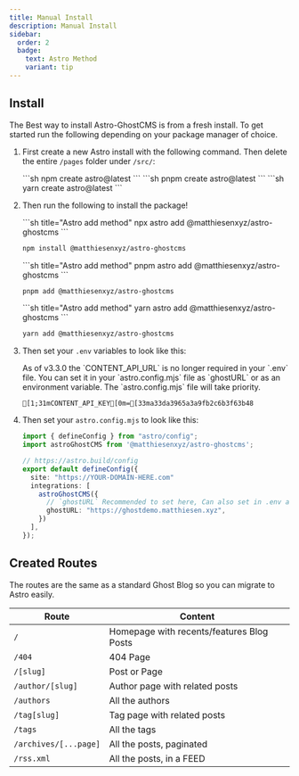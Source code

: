 ```yaml
---
title: Manual Install
description: Manual Install
sidebar:
  order: 2
  badge: 
    text: Astro Method
    variant: tip
---
```


## Install

The Best way to install Astro-GhostCMS is from a fresh install.  To get started run the following depending on your package manager of choice.

<Steps>

1. First create a new Astro install with the following command. Then delete the entire `/pages` folder under `/src/`:

   <Tabs>
   <TabItem label="npm" icon="seti:npm">
   ```sh
   npm create astro@latest
   ```
   </TabItem>
   <TabItem label="pnpm" icon="pnpm">
   ```sh
   pnpm create astro@latest
   ```
   </TabItem>
   <TabItem label="yarn" icon="seti:yarn">
   ```sh
   yarn create astro@latest
   ```
   </TabItem>
   </Tabs>

2. Then run the following to install the package!

   <Tabs>
   <TabItem label="npm" icon="seti:npm">
   ```sh title="Astro add method"
   npx astro add @matthiesenxyz/astro-ghostcms
   ```

   ```sh title="Manual pkg Install"
   npm install @matthiesenxyz/astro-ghostcms
   ```
   </TabItem>
   <TabItem label="pnpm" icon="pnpm">
   ```sh title="Astro add method"
   pnpm astro add @matthiesenxyz/astro-ghostcms
   ```
   
   ```sh title="Manual pkg Install"
   pnpm add @matthiesenxyz/astro-ghostcms
   ```
   </TabItem>
   <TabItem label="yarn" icon="seti:yarn">
   ```sh title="Astro add method"
   yarn astro add @matthiesenxyz/astro-ghostcms
   ```
   
   ```sh title="Manual pkg Install"
   yarn add @matthiesenxyz/astro-ghostcms
   ```
   </TabItem>
   </Tabs>

3. Then set your `.env` variables to look like this:

   <Aside> As of v3.3.0 the `CONTENT_API_URL` is no longer required in your `.env` file.  You can set it in your `astro.config.mjs` file as `ghostURL` or as an environment variable.  The `astro.config.mjs` file will take priority. </Aside>

   ```ansi frame="code" title=".env"
   [1;31mCONTENT_API_KEY[0m=[33ma33da3965a3a9fb2c6b3f63b48
   ```

4. Then set your `astro.config.mjs` to look like this:

   ```ts frame="code" title="astro.config.mjs" wrap
   import { defineConfig } from "astro/config";
   import astroGhostCMS from '@matthiesenxyz/astro-ghostcms';

   // https://astro.build/config
   export default defineConfig({
     site: "https://YOUR-DOMAIN-HERE.com"
     integrations: [
       astroGhostCMS({
         // `ghostURL` Recommended to set here, Can also set in .env as CONTENT_API_URL
         ghostURL: "https://ghostdemo.matthiesen.xyz", 
       })
     ],
   });
   ```

</Steps>

## Created Routes

The routes are the same as a standard Ghost Blog so you can migrate to Astro easily.

| Route                 | Content                                   |
| --------------------- | ----------------------------------------- |
| `/`                   | Homepage with recents/features Blog Posts |
| `/404`                | 404 Page                                  |
| `/[slug]`             | Post or Page                              |
| `/author/[slug]`      | Author page with related posts            |
| `/authors`            | All the authors                           |
| `/tag[slug]`          | Tag page with related posts               |
| `/tags`               | All the tags                              |
| `/archives/[...page]` | All the posts, paginated                  |
| `/rss.xml`            | All the posts, in a FEED                  |